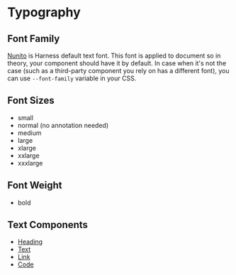 # Typography

## Font Family

[Nunito](https://fonts.google.com/specimen/Nunito?selection.family=Nunito) is Harness default text font. This font is applied to document so in theory, your component should have it by default. In case when it's not the case (such as a third-party component you rely on has a different font), you can use `--font-family` variable in your CSS.

## Font Sizes

- small
- normal (no annotation needed)
- medium
- large
- xlarge
- xxlarge
- xxxlarge

## Font Weight

- bold

## Text Components

- [Heading](/heading)
- [Text](/text)
- [Link](/link)
- [Code](/code)

